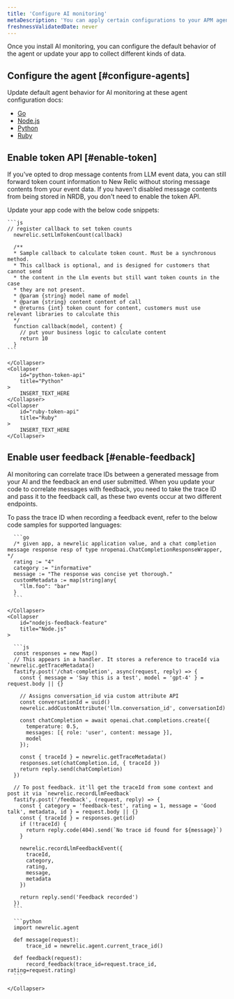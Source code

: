 ```yaml
---
title: 'Configure AI monitoring'
metaDescription: 'You can apply certain configurations to your APM agents to change how your AI data appears in New Relic.'
freshnessValidatedDate: never
---
```


Once you install AI monitoring, you can configure the default behavior of the agent or update your app to collect different kinds of data. 

## Configure the agent [#configure-agents]

Update default agent behavior for AI monitoring at these agent configuration docs: 

* [Go](/docs/apm/agents/go-agent/configuration/go-agent-configuration/#ai-monitoring)
* [Node.js](/docs/apm/agents/nodejs-agent/installation-configuration/nodejs-agent-configuration/#ai-monitoring)
* [Python](/docs/apm/agents/python-agent/configuration/python-agent-configuration/#ai-monitoring)
* [Ruby](/docs/apm/agents/ruby-agent/configuration/ruby-agent-configuration/#ai-monitoring)

## Enable token API [#enable-token]

If you've opted to drop message contents from LLM event data, you can still forward token count information to New Relic without storing message contents from your event data. If you haven't disabled message contents from being stored in NRDB, you don't need to enable the token API. 

Update your app code with the below code snippets: 

<CollapserGroup>
    <Collapser
        id="nodejs-token-api"
        title="Node.js"
    >

    ```js
    // register callback to set token counts 
      newrelic.setLlmTokenCount(callback)

      /**
      * Sample callback to calculate token count. Must be a synchronous method.
      * This callback is optional, and is designed for customers that cannot send
      * the content in the Llm events but still want token counts in the case
      * they are not present.
      * @param {string} model name of model
      * @param {string} content content of call
      * @returns {int} token count for content, customers must use relevant libraries to calculate this
      */
      function callback(model, content) {
        // put your business logic to calculate content
        return 10
      }
    ```

    </Collapser>
    <Collapser
        id="python-token-api"
        title="Python"
    >
        INSERT_TEXT_HERE
    </Collapser>
    <Collapser
        id="ruby-token-api"
        title="Ruby"
    >
        INSERT_TEXT_HERE
    </Collapser>
</CollapserGroup>

## Enable user feedback [#enable-feedback]

AI monitoring can correlate trace IDs between a generated message from your AI and the feedback an end user submitted. When you update your code to correlate messages with feedback, you need to take the trace ID and pass it to the feedback call, as these two events occur at two different endpoints.

To pass the trace ID when recording a feedback event, refer to the below code samples for supported languages:

<CollapserGroup>
    <Collapser
        id="go-feedback-feature"
        title="Go"
    >

      ```go
      /* given app, a newrelic application value, and a chat completion message response resp of type nropenai.ChatCompletionResponseWrapper, */
      rating := "4"
      category := "informative"
      message := "The response was concise yet thorough."
      customMetadata := map[string]any{
        "llm.foo": "bar"
      }
      ```

    </Collapser>
    <Collapser
        id="nodejs-feedback-feature"
        title="Node.js"
    >

      ```js
      const responses = new Map()
      // This appears in a handler. It stores a reference to traceId via `newrelic.getTraceMetadata()
      fastify.post('/chat-completion', async(request, reply) => {
        const { message = 'Say this is a test', model = 'gpt-4' } = request.body || {}

        // Assigns conversation_id via custom attribute API
        const conversationId = uuid()
        newrelic.addCustomAttribute('llm.conversation_id', conversationId)

        const chatCompletion = await openai.chat.completions.create({
          temperature: 0.5,
          messages: [{ role: 'user', content: message }],
          model
        });

        const { traceId } = newrelic.getTraceMetadata()
        responses.set(chatCompletion.id, { traceId })
        return reply.send(chatCompletion)
      })

      // To post feedback. it'll get the traceId from some context and post it via `newrelic.recordLlmFeedback`
      fastify.post('/feedback', (request, reply) => {
        const { category = 'feedback-test', rating = 1, message = 'Good talk', metadata, id } = request.body || {}
        const { traceId } = responses.get(id)
        if (!traceId) {
          return reply.code(404).send(`No trace id found for ${message}`)
        }

        newrelic.recordLlmFeedbackEvent({
          traceId,
          category,
          rating,
          message,
          metadata
        })

        return reply.send('Feedback recorded')
      })
      ```   
      
</Collapser>
    <Collapser
        id="python-feedback-feature"
        title="Python"
    >
    
      ```python
      import newrelic.agent

      def message(request):
          trace_id = newrelic.agent.current_trace_id()

      def feedback(request):
          record_feedback(trace_id=request.trace_id, rating=request.rating)
      ```    
</Collapser>
    <Collapser
        id="ruby-feedback-feature"
        title="Ruby"
    >
        
    </Collapser>
</CollapserGroup>